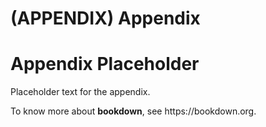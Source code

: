 \cleardoublepage 

# (APPENDIX) Appendix {-}

# Appendix Placeholder

Placeholder text for the appendix.

To know more about **bookdown**, see https://bookdown.org.
